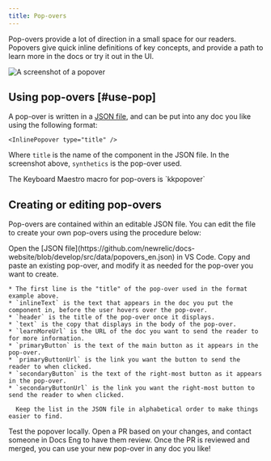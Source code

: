 ```yaml
---
title: Pop-overs
---
```


Pop-overs provide a lot of direction in a small space for our readers. Popovers give quick inline definitions of key concepts, and provide a path to learn more in the docs or try it out in the UI.

<img
  title="Popover"
  alt="A screenshot of a popover"
  src="/images/style-guide_screenshot-crop_popover.webp"
/>

## Using pop-overs [#use-pop]

A pop-over is written in a [JSON file](https://github.com/newrelic/docs-website/blob/develop/src/data/popovers_en.json), and can be put into any doc you like using the following format:

```
<InlinePopover type="title" />
```

Where `title` is the name of the component in the JSON file. In the screenshot above, `synthetics` is the pop-over used.

<Callout variant="tip">
  The Keyboard Maestro macro for pop-overs is `kkpopover`
</Callout>

## Creating or editing pop-overs

Pop-overs are contained within an editable JSON file. You can edit the file to create your own pop-overs using the procedure below:

<Steps>
  <Step>
    Open the [JSON file](https://github.com/newrelic/docs-website/blob/develop/src/data/popovers_en.json) in VS Code.
  </Step>

  <Step>
    Copy and paste an existing pop-over, and modify it as needed for the pop-over you want to create.

    * The first line is the "title" of the pop-over used in the format example above.
    * `inlineText` is the text that appears in the doc you put the component in, before the user hovers over the pop-over.
    * `header` is the title of the pop-over once it displays.
    * `text` is the copy that displays in the body of the pop-over.
    * `learnMoreUrl` is the URL of the doc you want to send the reader to for more information.
    * `primaryButton` is the text of the main button as it appears in the pop-over.
    * `primaryButtonUrl` is the link you want the button to send the reader to when clicked.
    * `secondaryButton` is the text of the right-most button as it appears in the pop-over.
    * `secondaryButtonUrl` is the link you want the right-most button to send the reader to when clicked.

      Keep the list in the JSON file in alphabetical order to make things easier to find.
  </Step>

  <Step>
    Test the popover locally.
  </Step>

  <Step>
    Open a PR based on your changes, and contact someone in Docs Eng to have them review.
  </Step>

  <Step>
    Once the PR is reviewed and merged, you can use your new pop-over in any doc you like!
  </Step>
</Steps>
